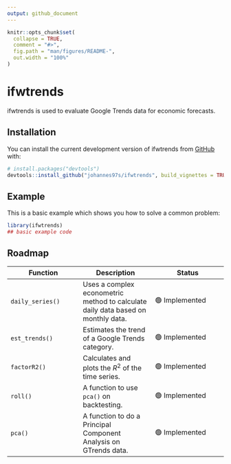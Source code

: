 ```yaml
---
output: github_document
---
```


<!-- README.md is generated from README.Rmd. Please edit that file -->

```r
knitr::opts_chunk$set(
  collapse = TRUE,
  comment = "#>",
  fig.path = "man/figures/README-",
  out.width = "100%"
)
```

# ifwtrends

<!-- badges: start -->
<!-- badges: end -->

ifwtrends is used to evaluate Google Trends data for economic 
forecasts.

## Installation

You can install the current development version of
ifwtrends from [GitHub](https://github.com/johannes97s/ifwtrends) with:

``` r
# install.packages("devtools")
devtools::install_github("johannes97s/ifwtrends", build_vignettes = TRUE)
```
## Example

This is a basic example which shows you how to solve a common problem:

```r
library(ifwtrends)
## basic example code
```

## Roadmap

| Function | Description | Status |
|---|---|---|
| `daily_series()` | Uses a complex econometric method to calculate daily data based on monthly data. | 🟢 Implemented |
| `est_trends()` | Estimates the trend of a Google Trends category. | 🟢 Implemented |
| `factorR2()` | Calculates and plots the $R^2$ of the time series. | 🟢 Implemented |
| `roll()` | A function to use `pca()` on backtesting. | 🟢 Implemented |
| `pca()` | A function to do a Principal Component Analysis on GTrends data. | 🟢 Implemented |
